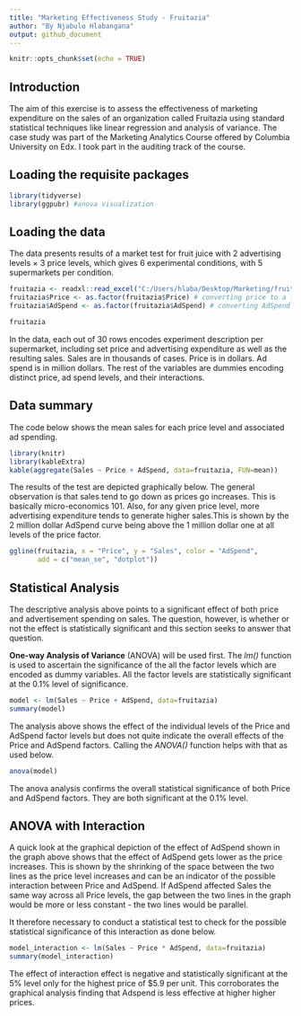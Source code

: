 ```yaml
---
title: "Marketing Effectiveness Study - Fruitazia"
author: "By Njabulo Hlabangana"
output: github_document
---
```


```r
knitr::opts_chunk$set(echo = TRUE)
```

## Introduction

The aim of this exercise is to assess the effectiveness of marketing expenditure on the sales of an organization called Fruitazia using standard statistical techniques like linear regression and analysis of variance. The case study was part of the Marketing Analytics Course offered by Columbia University on Edx. I took part in the auditing track of the course.



## Loading the requisite packages
```r
library(tidyverse)
library(ggpubr) #anova visualization
```

## Loading the data

The data presents results of a market test for fruit juice with 2 advertising levels × 3 price levels, which gives 6 experimental conditions, with 5 supermarkets per condition.

```r
fruitazia <- readxl::read_excel("C:/Users/hlaba/Desktop/Marketing/fruitazia.xlsx")
fruitazia$Price <- as.factor(fruitazia$Price) # converting price to a factor 
fruitazia$AdSpend <- as.factor(fruitazia$AdSpend) # converting AdSpend into a factor

fruitazia
```
In the data, each out of 30 rows encodes experiment description per supermarket, including set price and advertising expenditure as well as the resulting sales. Sales are in thousands of cases. Price is in dollars. Ad spend is in million dollars. The rest of the variables are dummies encoding distinct price, ad spend levels, and their interactions.

## Data summary

The code below shows the mean sales for each price level and associated ad spending.

```r
library(knitr)
library(kableExtra)
kable(aggregate(Sales ~ Price + AdSpend, data=fruitazia, FUN=mean))
```

The results of the test are depicted graphically below. The general observation is that sales tend to go down as prices go increases. This is basically micro-economics 101. Also, for any given price level, more advertising expenditure tends to generate higher sales.This is shown by the 2 million dollar AdSpend curve being above the 1 million dollar one at all levels of the price factor. 

```r
ggline(fruitazia, x = "Price", y = "Sales", color = "AdSpend",
       add = c("mean_se", "dotplot"))
```

## Statistical Analysis

The descriptive analysis above points to a significant effect of both price and advertisement spending on sales. The question, however, is whether or not the effect is statistically significant and this section seeks to answer that question.

**One-way Analysis of Variance** (ANOVA) will be used first. The *lm()* function is used to ascertain the significance of the all the factor levels which are encoded as dummy variables. All the factor levels are statistically significant at the 0.1% level of significance.

```r
model <- lm(Sales ~ Price + AdSpend, data=fruitazia)
summary(model)
```

The analysis above shows the effect of the individual levels of the Price and AdSpend factor levels but does not quite indicate the overall effects of the Price and AdSpend factors. Calling the *ANOVA()* function helps with that as used below.

```r
anova(model)
```
The anova analysis confirms the overall statistical significance of both Price and AdSpend factors. They are both significant at the 0.1% level.

## ANOVA with Interaction

A quick look at the graphical depiction of the effect of AdSpend shown in the graph above shows that the effect of AdSpend gets lower as the price increases. This is shown by the shrinking of the space between the two lines as the price level increases and can be an indicator of the possible interaction between Price and AdSpend. If AdSpend affected Sales the same way across all Price levels, the gap between the two lines in the graph would be more or less constant - the two lines would be parallel.

It therefore necessary to conduct a statistical test to check for the possible statistical significance of this interaction as done below.

```r
model_interaction <- lm(Sales ~ Price * AdSpend, data=fruitazia)
summary(model_interaction)
```
 
 The effect of interaction effect is negative and statistically significant at the 5% level only for the highest price of $5.9 per unit. This corroborates the graphical analysis finding that Adspend is less effective at higher higher prices. 